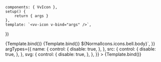 
<Meta
	title="Components/Icon"
	component={VvIcon}
	args={defaultArgs}
	argTypes={argTypes}
/>

	components: { VvIcon },
	setup() {
		return { args }
	},
	template: `<vv-icon v-bind="args" />`,
})

<Canvas>
	<Story
		name="Default"
		args={{
			width: 48,
		}}
	>
		{Template.bind()}
	</Story>
</Canvas>

<Canvas>
	<Story
		name="Remote"
		args={{
			name: 'fingerprint',
			width: 48,
			src: 'https://raw.githubusercontent.com/google/material-design-icons/master/src/action/fingerprint/materialicons/24px.svg',
		}}
		argTypes={{
			name: {
				control: {
					disable: true,
				},
			},
			src: {
				control: {
					disable: true,
				},
			},
			svg: {
				control: {
					disable: true,
				},
			},
		}}
	>
		{Template.bind()}
	</Story>
</Canvas>

<Canvas>
	<Story
		name="Inline"
		args={{
			name: 'bell-2',
			width: 48,
			svg: `<svg viewBox="0 0 24 24">${NormalIcons.icons.bell.body}</svg>`,
		}}
		argTypes={{
			name: {
				control: {
					disable: true,
				},
			},
			src: {
				control: {
					disable: true,
				},
			},
			svg: {
				control: {
					disable: true,
				},
			},
		}}
	>
		{Template.bind()}
	</Story>
</Canvas>
